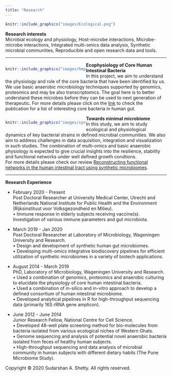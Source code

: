 ---
title: "Research"
---

<style>
.column-left{
  float: left;
  width: 50%;
  text-align: left;
}

.column-right{
  float: right;
  width: 50%;
  text-align: left;
}
</style>


<div class="column-center">
```{r out.width='50%',fig.align='center',echo=FALSE}
knitr::include_graphics("images/Ecological.png")
```
</div> 
**Research interests**      
Microbial ecology and physiology, Host-microbe interactions, Microbe-microbe interactions, Integrated multi-omics data analysis, Synthetic microbial communities, Reproducible and open research data and tools.

---------  

<div class="column-left">
```{r out.width='50%',fig.align='center',echo=FALSE}
knitr::include_graphics("images/hmp_core.png")
```
</div> 
**Ecophysiology of Core Human Intestinal Bacteria**  
In this project, we aim to understand the physiology and role of the core bacteria that have been identified by us. We use basic anaerobic microbiology techniques supported by genomics, proteomics and may be also transcriptomics. The goal here is to better understand these microbes before they can be used to next generation of therapeutic. For more details please click on the [link](https://academic.oup.com/femsre/article-lookup/doi/10.1093/femsre/fuw045) to check the publication for a list of interesting core bacteria in human gut.    




<div class="column-left">
```{r out.width='40%',fig.align='center',echo=FALSE}
knitr::include_graphics("images/syncom.png")
```
</div> 
**Towards minimal microbiome**  
In this study, we aim to study ecological and physiological dynamics of key bacterial strains in defined microbial communities. We also aim to address challenges in data acquisition, integration and visualization in such studies. The combination of multi-omics and basic anaerobic physiology is expected to give crucial insights into the resilience, stability and functional networks under well defined growth condtions.   
For more details please check our review [Reconstructing functional networks in the human intestinal tract using synthetic microbiomes](https://www.sciencedirect.com/science/article/pii/S0958166918302301).   

---------


**Research Experience**   

* February 2020 - Present  
Post Doctoral Researcher at University Medical Center, Utrecht and Netherlands National Institute for Public Health and the Environment (Rijksinstituut voor Volksgezondheid en Milieu).  
•	Immune response in elderly subjects receiving vaccine(s). Investigation of various immune parameters and gut microbiota.      

* March 2019 - Jan 2020  
Post Doctoral Researcher at Laboratory of Microbiology, Wageningen University and Research.  
•	Design and development of synthetic human gut microbiomes.  
•	Developing multi-omics integrative biodiscovery pipelines for efficient utilization of synthetic microbiomes in a variety of biotech applications.  

* August 2014 - March 2019  	  
PhD, Laboratory of Microbiology, Wageningen University and Research.  
•	Used a combination of genomics, proteomics and anaerobic culturing to elucidate the physiology of core human intestinal bacteria.  
•	Used a combination of in-silico and in-vitro approach to develop a defined consortium of human intestinal microbiome.  
•	Developed analytical pipelines in R for high-throughput sequencing data (primarily 16S rRNA gene amplicon).    

* June 2012 - June 2014	 	
Junior Research Fellow, National Centre for Cell Science.  
•	Developed 48-well plate screening method for bio-molecules from bacteria isolated from various ecological niches of Western Ghats.  
•	Genome sequencing and analysis of potential novel anaerobic bacteria isolated from feces of healthy human subjects.  
•	High-throughput sequencing and data analysis of microbial community in human subjects with different dietary habits (The Pune Microbiome Study).  
   
   
   
<p>Copyright &copy; 2020 Sudarshan A. Shetty. All rights reserved.</p>
